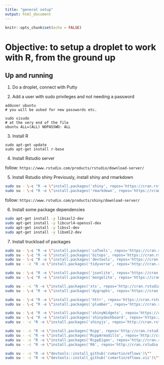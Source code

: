 ```yaml
---
title: "general setup"
output: html_document
---
```


```r
knitr::opts_chunk$set(echo = FALSE)
```

# Objective: to setup a droplet to work with R, from the ground up

## Up and running

1. Do a droplet, connect with Putty

2. Add a user with sudo privileges and not needing a password

```
adduser ubuntu
# you will be asked for new passwords etc.

sudo visudo
# at the very end of the file
ubuntu ALL=(ALL) NOPASSWD: ALL
```

3. Install R

```
sudo apt-get update
sudo apt-get install r-base
```

4. Install Rstudio server

follow: `https://www.rstudio.com/products/rstudio/download-server/`

5. Install Rstudio shiny
Previously, install shiny and rmarkdown

```bash
sudo su - \-c "R -e \"install.packages('shiny', repos='https://cran.rstudio.com/')\""
sudo su - \-c "R -e \"install.packages('rmarkdown', repos='https://cran.rstudio.com/')\""
```

follow: `https://www.rstudio.com/products/shiny/download-server/`

6. Install some package dependencies

```bash
sudo apt-get install -y libsasl2-dev
sudo apt-get install -y libcurl4-openssl-dev
sudo apt-get install -y libssl-dev
sudo apt-get install -y libxml2-dev
```



7. Install truckload of packages

```bash
sudo su - \-c "R -e \"install.packages('caTools', repos='https://cran.rstudio.com/')\""
sudo su - \-c "R -e \"install.packages('bitops', repos='https://cran.rstudio.com/')\""
sudo su - \-c "R -e \"install.packages('devtools', repos='https://cran.rstudio.com/')\""
sudo su - -c "R -e \"install.packages('tidyverse', repos='http://cran.rstudio.com/')\""

sudo su - \-c "R -e \"install.packages('jsonlite', repos='https://cran.rstudio.com/')\""
sudo su - \-c "R -e \"install.packages('mongolite', repos='https://cran.rstudio.com/')\""

sudo su - -c "R -e \"install.packages('xts', repos='http://cran.rstudio.com/')\""
sudo su - \-c "R -e \"install.packages('dygraphs', repos='https://cran.rstudio.com/')\""

sudo su - \-c "R -e \"install.packages('httr', repos='https://cran.rstudio.com/')\""
sudo su - \-c "R -e \"install.packages('plumber', repos='https://cran.rstudio.com/')\""

sudo su - \-c "R -e \"install.packages('shinyWidgets', repos='https://cran.rstudio.com/')\""
sudo su - \-c "R -e \"install.packages('shinydashboard', repos='https://cran.rstudio.com/')\""
sudo su - -c "R -e \"install.packages('shinyjs', repos='http://cran.rstudio.com/')\""

sudo su - -c "R -e \"install.packages('Rcpp', repos='http://cran.rstudio.com/')\""
sudo su - -c "R -e \"install.packages('RcppArmadillo', repos='http://cran.rstudio.com/')\""
sudo su - -c "R -e \"install.packages('RcppEigen', repos='http://cran.rstudio.com/')\""
sudo su - -c "R -e \"install.packages('R6', repos='http://cran.rstudio.com/')\""

sudo su - -c "R -e \"devtools::install_github('cvmartin/eflows')\""
sudo su - -c "R -e \"devtools::install_github('cvmartin/eflows.viz')\""


```

